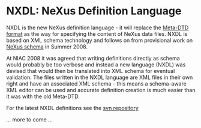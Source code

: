 = NXDL: NeXus Definition Language =

NXDL is the new NeXus definition language - it will replace the [[Metaformat|Meta-DTD format]] as the way for specifying the content of NeXus data files. NXDL is based on XML schema technology and follows on from provisional work on [[Schema|NeXus schema]] in Summer 2008. 

At NIAC 2008 it was agreed that writing definitions directly as schema would probably be too verbose and instead a new language (NXDL) was devised that would then be translated into XML schema for eventual validation. The files written in the NXDL language are XML files in their own right and have an associated XML schema - this means a schema-aware XML editor can be used and accurate definition creation is much easier than it was with the old Meta-DTD.

For the latest NXDL definitions see the [http://trac.nexusformat.org/definitions/browser/trunk svn repository]
 
... more to come ...